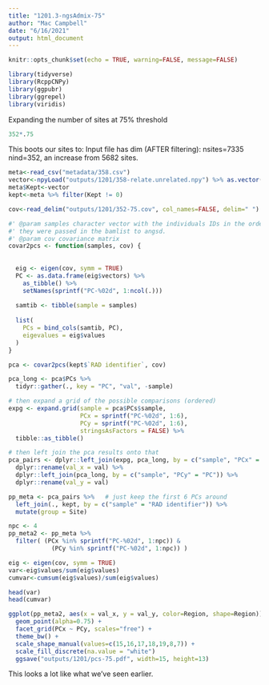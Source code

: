 ```yaml
---
title: "1201.3-ngsAdmix-75"
author: "Mac Campbell"
date: "6/16/2021"
output: html_document
---
```


```r
knitr::opts_chunk$set(echo = TRUE, warning=FALSE, message=FALSE)
```
```r
library(tidyverse)
library(RcppCNPy)
library(ggpubr)
library(ggrepel)
library(viridis)
```

Expanding the number of sites at 75% threshold
```r
352*.75
```

This boots our sites to:
Input file has dim (AFTER filtering): nsites=7335 nind=352, an increase from 5682 sites.

```r
meta<-read_csv("metadata/358.csv")
vector<-npyLoad("outputs/1201/358-relate.unrelated.npy") %>% as.vector() %>% as_tibble()
meta$Kept<-vector
kept<-meta %>% filter(Kept != 0)

cov<-read_delim("outputs/1201/352-75.cov", col_names=FALSE, delim=" ") %>% as.matrix()
```

```r
#' @param samples character vector with the individuals IDs in the order in which
#' they were passed in the bamlist to angsd.
#' @param cov covariance matrix
covar2pcs <- function(samples, cov) {
  
  
  eig <- eigen(cov, symm = TRUE)
  PC <- as.data.frame(eig$vectors) %>%
    as_tibble() %>%
    setNames(sprintf("PC-%02d", 1:ncol(.)))
  
  samtib <- tibble(sample = samples)
  
  list(
    PCs = bind_cols(samtib, PC),
    eigevalues = eig$values
  )
}
```

```r
pca <- covar2pcs(kept$`RAD identifier`, cov)

pca_long <- pca$PCs %>%
  tidyr::gather(., key = "PC", "val", -sample)

# then expand a grid of the possible comparisons (ordered)
expg <- expand.grid(sample = pca$PCs$sample,
                    PCx = sprintf("PC-%02d", 1:6),
                    PCy = sprintf("PC-%02d", 1:6),
                    stringsAsFactors = FALSE) %>%
  tibble::as_tibble()

# then left join the pca results onto that
pca_pairs <- dplyr::left_join(expg, pca_long, by = c("sample", "PCx" = "PC")) %>%
  dplyr::rename(val_x = val) %>%
  dplyr::left_join(pca_long, by = c("sample", "PCy" = "PC")) %>%
  dplyr::rename(val_y = val)

pp_meta <- pca_pairs %>%   # just keep the first 6 PCs around
  left_join(., kept, by = c("sample" = "RAD identifier")) %>%
  mutate(group = Site) 
```

```r
npc <- 4
pp_meta2 <- pp_meta %>%
  filter( (PCx %in% sprintf("PC-%02d", 1:npc)) & 
            (PCy %in% sprintf("PC-%02d", 1:npc)) )

eig <- eigen(cov, symm = TRUE)
var<-eig$values/sum(eig$values)
cumvar<-cumsum(eig$values)/sum(eig$values)

head(var)
head(cumvar)
```

```r
ggplot(pp_meta2, aes(x = val_x, y = val_y, color=Region, shape=Region)) +
  geom_point(alpha=0.75) +
  facet_grid(PCx ~ PCy, scales="free") +
  theme_bw() +
  scale_shape_manual(values=c(15,16,17,18,19,8,7)) +
  scale_fill_discrete(na.value = "white")
  ggsave("outputs/1201/pcs-75.pdf", width=15, height=13)

```

This looks a lot like what we've seen earlier.